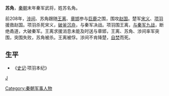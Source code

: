 '''苏角'''{{BD|？||前207年|}}，[[秦朝|秦朝]]末年秦军武将，姓苏名角。

前208年，[[涉间|涉间]]、苏角跟随[[王离|王离]]、[[章邯|章邯]]参与[[巨鹿|巨鹿]]之围，围攻[[赵国|赵国]]。楚军[[宋义|宋义]]、[[项羽|项羽]]援救赵国。项羽杀死宋义，[[破釜沉舟|破釜沉舟]]，与秦军决战。项羽围王离，[[巨鹿之战|与秦军九战]]，断绝甬道，大破秦军。王离求援消息未能及时送与章邯，王离、苏角、涉间率军突围，突围失败，苏角被杀。王离被俘。涉间不肯降楚，[[自焚|自焚]]而死。
== 生平 ==
*《[[史记|史记]]·项羽本纪》
{{秦末汉初人物}}

{{DEFAULTSORT:S苏}}
[[Category:秦朝军事人物|Category:秦朝军事人物]]
[[category:苏姓|J]]
